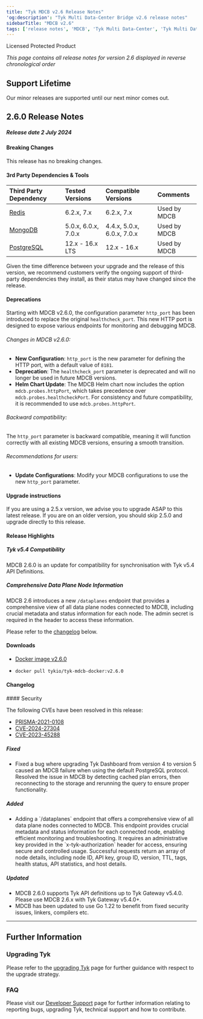 ```yaml
---
title: "Tyk MDCB v2.6 Release Notes"
'og:description': "Tyk Multi Data-Center Bridge v2.6 release notes"
sidebarTitle: "MDCB v2.6"
tags: ['release notes', 'MDCB', 'Tyk Multi Data-Center', 'Tyk Multi Data-Center', 'v2.6', '2.6']
---
```


Licensed Protected Product

*This page contains all release notes for version 2.6 displayed in reverse chronological order*

## Support Lifetime
Our minor releases are supported until our next minor comes out.

## 2.6.0 Release Notes

##### Release date 2 July 2024

#### Breaking Changes
This release has no breaking changes.

#### 3rd Party Dependencies & Tools
| Third Party Dependency                                     | Tested Versions        | Compatible Versions    | Comments | 
| :---------------------------------------------------------- | :---------------------- | :---------------------- | :-------- | 
| [Redis](https://redis.io/download/)  | 6.2.x, 7.x  | 6.2.x, 7.x  | Used by MDCB | 
| [MongoDB](https://www.mongodb.com/try/download/community)  | 5.0.x, 6.0.x, 7.0.x | 4.4.x, 5.0.x, 6.0.x, 7.0.x | Used by MDCB | 
| [PostgreSQL](https://www.postgresql.org/download/)         | 12.x - 16.x LTS        | 12.x - 16.x            | Used by MDCB | 

Given the time difference between your upgrade and the release of this version, we recommend customers verify the ongoing support of third-party dependencies they install, as their status may have changed since the release.

#### Deprecations
Starting with MDCB v2.6.0, the configuration parameter `http_port` has been introduced to replace the original `healthcheck_port`. This new HTTP port is designed to expose various endpoints for monitoring and debugging MDCB.

###### Changes in MDCB v2.6.0:
- **New Configuration**: `http_port` is the new parameter for defining the HTTP port, with a default value of `8181`.
- **Deprecation**: The `healthcheck_port` parameter is deprecated and will no longer be used in future MDCB versions.
- **Helm Chart Update**: The MDCB Helm chart now includes the option `mdcb.probes.httpPort`, which takes precedence over `mdcb.probes.healthcheckPort`. For consistency and future compatibility, it is recommended to use `mdcb.probes.httpPort`.

###### Backward compatibility:

The `http_port` parameter is backward compatible, meaning it will function correctly with all existing MDCB versions, ensuring a smooth transition.

###### Recommendations for users:

- **Update Configurations**: Modify your MDCB configurations to use the new `http_port` parameter.

#### Upgrade instructions
If you are using a 2.5.x version, we advise you to upgrade ASAP to this latest release. If you are on an older version, you should skip 2.5.0 and upgrade directly to this release.

#### Release Highlights

##### Tyk v5.4 Compatibility
MDCB 2.6.0 is an update for compatibility for synchronisation with Tyk v5.4 API Definitions.

##### Comprehensive Data Plane Node Information
MDCB 2.6 introduces a new `/dataplanes` endpoint that provides a comprehensive view of all data plane nodes connected to MDCB, including crucial metadata and status information for each node. The admin secret is required in the header to access these information.

Please refer to the [changelog](/5.5/#Changelog-v2.6.0) below.

#### Downloads
- [Docker image v2.6.0](https://hub.docker.com/r/tykio/tyk-mdcb-docker/tags?page=&page_size=&ordering=&name=v2.6.0)
- ```bash
  docker pull tykio/tyk-mdcb-docker:v2.6.0
  ``` 

<h4 id="Changelog-v2.6.0">Changelog</h4>
#### Security

The following CVEs have been resolved in this release:

- [PRISMA-2021-0108](https://github.com/influxdata/influxdb/issues/10292)
- [CVE-2024-27304](https://nvd.nist.gov/vuln/detail/CVE-2024-27304)
- [CVE-2023-45288](https://nvd.nist.gov/vuln/detail/CVE-2023-45288)

##### Fixed
<ul>
 <li>
 <Expandable title={'Fixed MDCB failure when Tyk Dashboard is upgraded from v4 to v5'}>
Fixed a bug where upgrading Tyk Dashboard from version 4 to version 5 caused an MDCB failure when using the default PostgreSQL protocol. Resolved the issue in MDCB by detecting cached plan errors, then reconnecting to the storage and rerunning the query to ensure proper functionality.
</Expandable>
 </li>
 
 </ul>

##### Added
<ul>
   <li>
 <Expandable title={'Retrieve information of all the connected data plane nodes'}>
Adding a `/dataplanes` endpoint that offers a comprehensive view of all data plane nodes connected to MDCB. This endpoint provides crucial metadata and status information for each connected node, enabling efficient monitoring and troubleshooting. It requires an administrative key provided in the `x-tyk-authorization` header for access, ensuring secure and controlled usage. Successful requests return an array of node details, including node ID, API key, group ID, version, TTL, tags, health status, API statistics, and host details.
</Expandable>
 </li>
 </ul>


##### Updated
<ul>
 
 <li>
 <Expandable title={'Update for compatibility with API definitions for Tyk v5.4'}>
MDCB 2.6.0 supports Tyk API definitions up to Tyk Gateway v5.4.0. Please use MDCB 2.6.x with Tyk Gateway v5.4.0+.
</Expandable>
 </li>
 
 <li>
 <Expandable title={'Updated to Go 1.22'}>
MDCB has been updated to use Go 1.22 to benefit from fixed security issues, linkers, compilers etc.
</Expandable>
 </li>
 </ul>

---

## Further Information

### Upgrading Tyk

Please refer to the [upgrading Tyk](/5.5/upgrading-tyk) page for further guidance with respect to the upgrade strategy.

### FAQ
Please visit our [Developer Support](/5.5/frequently-asked-questions/faq) page for further information relating to reporting bugs, upgrading Tyk, technical support and how to contribute.
